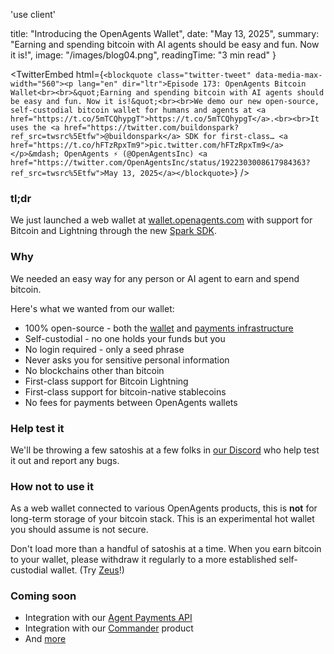 'use client'

  title: "Introducing the OpenAgents Wallet",
  date: "May 13, 2025",
  summary: "Earning and spending bitcoin with AI agents should be easy and fun. Now it is!",
  image: "/images/blog04.png",
  readingTime: "3 min read"
}

<TwitterEmbed html={`<blockquote class="twitter-tweet" data-media-max-width="560"><p lang="en" dir="ltr">Episode 173: OpenAgents Bitcoin Wallet<br><br>&quot;Earning and spending bitcoin with AI agents should be easy and fun. Now it is!&quot;<br><br>We demo our new open-source, self-custodial bitcoin wallet for humans and agents at <a href="https://t.co/5mTCQhypgT">https://t.co/5mTCQhypgT</a>.<br><br>It uses the <a href="https://twitter.com/buildonspark?ref_src=twsrc%5Etfw">@buildonspark</a> SDK for first-class… <a href="https://t.co/hFTzRpxTm9">pic.twitter.com/hFTzRpxTm9</a></p>&mdash; OpenAgents ⚡ (@OpenAgentsInc) <a href="https://twitter.com/OpenAgentsInc/status/1922303008617984363?ref_src=twsrc%5Etfw">May 13, 2025</a></blockquote>`} />

### tl;dr

We just launched a web wallet at [wallet.openagents.com](https://wallet.openagents.com) with support for Bitcoin and Lightning through the new [Spark SDK](https://spark.money).

### Why

We needed an easy way for any person or AI agent to earn and spend bitcoin.

Here's what we wanted from our wallet:

- 100% open-source - both the [wallet](https://github.com/OpenAgentsInc/openagents/tree/main/apps/wallet) and [payments infrastructure](https://github.com/buildonspark/spark)
- Self-custodial - no one holds your funds but you
- No login required - only a seed phrase
- Never asks you for sensitive personal information
- No blockchains other than bitcoin
- First-class support for Bitcoin Lightning
- First-class support for bitcoin-native stablecoins
- No fees for payments between OpenAgents wallets

### Help test it

We'll be throwing a few satoshis at a few folks in [our Discord](https://openagents.test/blog/discord) who help test it out and report any bugs.

### How not to use it

As a web wallet connected to various OpenAgents products, this is **not** for long-term storage of your bitcoin stack. This is an experimental hot wallet you should assume is not secure.

Don't load more than a handful of satoshis at a time. When you earn bitcoin to your wallet, please withdraw it regularly to a more established self-custodial wallet. (Try [Zeus](https://zeusln.com/)!)

### Coming soon

- Integration with our [Agent Payments API](/blog/agent-payments-api)
- Integration with our [Commander](https://x.com/OpenAgentsInc/status/1919797578452869267) product
- And [more](https://x.com/OpenAgentsInc/status/1919428581358227525)